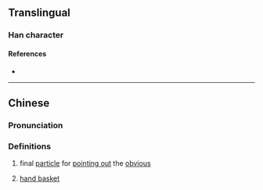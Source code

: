 {{character info}}
==Translingual==

===Han character===
{{Han char|rn=30|rad=口|as=25|sn=28|four=|canj=RHWG|ids=⿰口籮}}

====References====
* {{Han ref|kx=0216.131|hdz=10710.061|uh=56D6|ud=22230}}

----

==Chinese==
{{zh-forms}}

===Pronunciation===
{{zh-pron
|m=luó
|m-s=
|dg=
|c=lo1
|c-t=
|g=
|h=pfs=
|j=
|mb=
|md=
|mn=
|mn-t=
|w=
|x=
|mc=y
|oc=y
|cat=
}}

===Definitions===
{{zh-hanzi}}

# {{lb|zh|Cantonese}} final [[particle]] for [[pointing out]] the [[obvious]]
# [[handbasket|hand basket]]